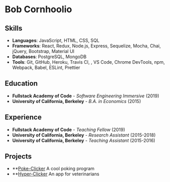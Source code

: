# Bob Cornhoolio

## Skills

- **Languages**: JavaScript, HTML, CSS, SQL
- **Frameworks**: React, Redux, Node.js, Express, Sequelize, Mocha, Chai, jQuery, Bootstrap, Material UI
- **Databases**: PostgreSQL, MongoDB
- **Tools**: Git, GitHub, Heroku, Travis CI, <Postman />, VS Code, Chrome DevTools, npm, Webpack, Babel, ESLint, Prettier

## Education
- **Fullstack Academy of Code** - *Software Engineering Immersive* (2019)
- **University of California, Berkeley** - *B.A. in Economics* (2015)

## Experience

- **Fullstack Academy of Code** - *Teaching Fellow* (2019)
- **University of California, Berkeley** - *Research Assistant* (2015-2018)
- **University of California, Berkeley** - *Teaching Assistant* (2015-2016)

## Projects

- **[Poke-Clicker](my-url.net) A cool poking program
- **[Hyper-Clicker](my-url-two.net) An app for veterinarians
